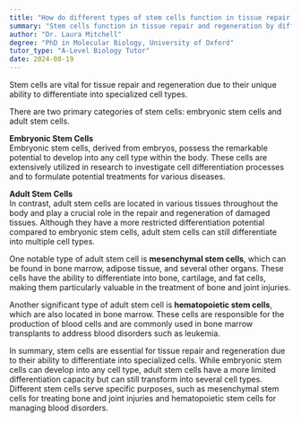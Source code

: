 ```yaml
---
title: "How do different types of stem cells function in tissue repair and regeneration?"
summary: "Stem cells function in tissue repair and regeneration by differentiating into specialized cells."
author: "Dr. Laura Mitchell"
degree: "PhD in Molecular Biology, University of Oxford"
tutor_type: "A-Level Biology Tutor"
date: 2024-08-19
---
```


Stem cells are vital for tissue repair and regeneration due to their unique ability to differentiate into specialized cell types.

There are two primary categories of stem cells: embryonic stem cells and adult stem cells.

**Embryonic Stem Cells**  
Embryonic stem cells, derived from embryos, possess the remarkable potential to develop into any cell type within the body. These cells are extensively utilized in research to investigate cell differentiation processes and to formulate potential treatments for various diseases.

**Adult Stem Cells**  
In contrast, adult stem cells are located in various tissues throughout the body and play a crucial role in the repair and regeneration of damaged tissues. Although they have a more restricted differentiation potential compared to embryonic stem cells, adult stem cells can still differentiate into multiple cell types.

One notable type of adult stem cell is **mesenchymal stem cells**, which can be found in bone marrow, adipose tissue, and several other organs. These cells have the ability to differentiate into bone, cartilage, and fat cells, making them particularly valuable in the treatment of bone and joint injuries.

Another significant type of adult stem cell is **hematopoietic stem cells**, which are also located in bone marrow. These cells are responsible for the production of blood cells and are commonly used in bone marrow transplants to address blood disorders such as leukemia.

In summary, stem cells are essential for tissue repair and regeneration due to their ability to differentiate into specialized cells. While embryonic stem cells can develop into any cell type, adult stem cells have a more limited differentiation capacity but can still transform into several cell types. Different stem cells serve specific purposes, such as mesenchymal stem cells for treating bone and joint injuries and hematopoietic stem cells for managing blood disorders.
    
